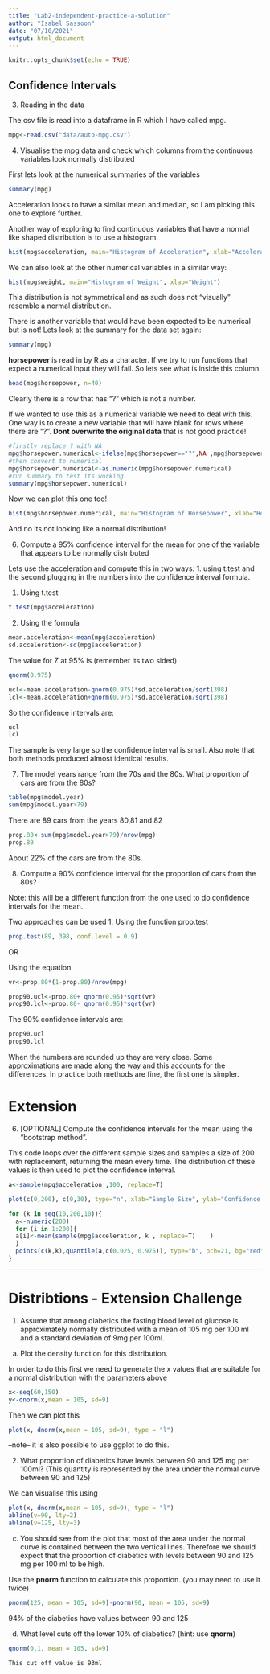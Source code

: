 ```yaml
---
title: "Lab2-independent-practice-a-solution"
author: "Isabel Sassoon"
date: "07/10/2021"
output: html_document
---
```


```r
knitr::opts_chunk$set(echo = TRUE)
```

## Confidence Intervals

(3) Reading in the data

The csv file is read into a dataframe in R which I have called mpg.

```r
mpg<-read.csv("data/auto-mpg.csv")
```

(4) Visualise the mpg data and check which columns from the continuous variables look normally distributed

First lets look at the numerical summaries of the variables

```r
summary(mpg)
```

Acceleration looks to have a similar mean and median, so I am picking this one to explore further.

Another way of exploring to find continuous variables that have a normal like shaped distribution is to use a histogram.

```r
hist(mpg$acceleration, main="Histogram of Acceleration", xlab="Acceleration")
```
We can also look at the other numerical variables in a similar way:

```r
hist(mpg$weight, main="Histogram of Weight", xlab="Weight")
```

This distribution is not symmetrical and as such does not "visually" resemble a normal distribution. 

There is another variable that would have been expected to be numerical but is not! Lets look at the summary for the data set again:

```r
summary(mpg)
```

**horsepower** is read in by R as a character. If we try to run functions that expect a numerical input they will fail. So lets see what is inside this column. 

```r
head(mpg$horsepower, n=40)
```

Clearly there is a row that has "?" which is not a number.

If we wanted to use this as a numerical variable we need to deal with this. One way is to create a new variable that will have blank for rows where there are "?".
__Dont overwrite the original data__ that is not good practice!

```r
#firstly replace ? with NA
mpg$horsepower.numerical<-ifelse(mpg$horsepower=="?",NA ,mpg$horsepower)
#then convert to numerical
mpg$horsepower.numerical<-as.numeric(mpg$horsepower.numerical)
#run summary to test its working
summary(mpg$horsepower.numerical)
```

Now we can plot this one too!

```r
hist(mpg$horsepower.numerical, main="Histogram of Horsepower", xlab="Horsepower")
```
And no its not looking like a normal distribution!



(6) Compute a 95% confidence interval for the mean for one of the variable that appears to be normally distributed

Lets use the acceleration and compute this in two ways: 1. using t.test and the second plugging in the numbers into the confidence interval formula.


1. Using t.test

```r
t.test(mpg$acceleration)
```

2. Using the formula

```r
mean.acceleration<-mean(mpg$acceleration)
sd.acceleration<-sd(mpg$acceleration)
```

The value for Z at 95% is (remember its two sided)

```r
qnorm(0.975)
```

```r
ucl<-mean.acceleration-qnorm(0.975)*sd.acceleration/sqrt(398)
lcl<-mean.acceleration+qnorm(0.975)*sd.acceleration/sqrt(398)
```

So the confidence intervals are:

```r
ucl
lcl
```

The sample is very large so the confidence interval is small. Also note that both methods produced almost identical results. 

(7) The model years range from the 70s and the 80s. What proportion of cars are from the 80s? 

```r
table(mpg$model.year)
sum(mpg$model.year>79)
```

There are 89 cars from the years 80,81 and 82

```r
prop.80<-sum(mpg$model.year>79)/nrow(mpg)
prop.80
```

About 22% of the cars are from the 80s.


(8) Compute a 90% confidence interval for the proportion of cars from the 80s?

Note: this will be a different function from the one used to do confidence intervals for the mean.

Two approaches can be used
1. Using the function prop.test

```r
prop.test(89, 398, conf.level = 0.9)
```

OR

Using the equation

```r
vr<-prop.80*(1-prop.80)/nrow(mpg)

prop90.ucl<-prop.80+ qnorm(0.95)*sqrt(vr)
prop90.lcl<-prop.80- qnorm(0.95)*sqrt(vr)
```

The 90% confidence intervals are:

```r
prop90.ucl
prop90.lcl

```

When the numbers are rounded up they are very close. Some approximations are made along the way and this accounts for the differences. In practice both methods are fine, the first one is simpler.

# Extension  
(6) [OPTIONAL] Compute the confidence intervals for the mean using the "bootstrap method".	

This code loops over the different sample sizes and samples a size of 200 with replacement, returning the mean every time.
The distribution of these values is then used to plot the confidence interval.

```r
a<-sample(mpg$acceleration ,100, replace=T)	

plot(c(0,200), c(0,30), type="n", xlab="Sample Size", ylab="Confidence Interval")

for (k in seq(10,200,10)){
  a<-numeric(200)
  for (i in 1:200){
  a[i]<-mean(sample(mpg$acceleration, k , replace=T)	)
  }
  points(c(k,k),quantile(a,c(0.025, 0.975)), type="b", pch=21, bg="red")
}
```

	
***

# Distribtions - Extension Challenge

(1) Assume that among diabetics the fasting blood level of glucose is approximately normally distributed with a mean of 105 mg per 100 ml and a standard deviation of 9mg per 100ml.

(a) Plot the density function for this distribution.

In order to do this first we need to generate the x values that are suitable for a normal distribution with the parameters above
```r
x<-seq(60,150)
y<-dnorm(x,mean = 105, sd=9)
```

Then we can plot this

```r
plot(x, dnorm(x,mean = 105, sd=9), type = "l")
```
--note-- it is also possible to use ggplot to do this.

(2) What proportion of diabetics have levels between 90 and 125 mg per 100ml? (This quantity is represented by the area under the normal curve between 90 and 125)

We can visualise this using 

```r
plot(x, dnorm(x,mean = 105, sd=9), type = "l")
abline(v=90, lty=2)
abline(v=125, lty=3)
```

(c) You should see from the plot that most of the area under the normal curve is contained between the two vertical lines. Therefore we should expect that the proportion of diabetics with levels between 90 and 125 mg per 100 ml to be high. 


Use the **pnorm** function to calculate this proportion. (you may need to use it twice)

```r
pnorm(125, mean = 105, sd=9)-pnorm(90, mean = 105, sd=9)
```

94% of the diabetics have values between 90 and 125

(d) What level cuts off the lower 10% of diabetics? (hint: use **qnorm**)

```r
qnorm(0.1, mean = 105, sd=9)
```

	This cut off value is 93ml
